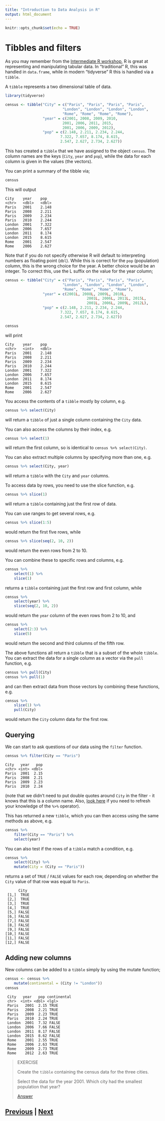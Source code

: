 ```yaml
---
title: "Introduction to Data Analysis in R"
output: html_document
---
```


```r
knitr::opts_chunk$set(echo = TRUE)
```

# Tibbles and filters

As you may remember from the 
[Intermediate R workshop](https://chryswoods.com/intermediate_r/tidyverse.html),
R is great at representing and manipulating tabular data.
In "traditional" R, this was handled in `data.frame`, while
in modern "tidyverse" R this is handled via a `tibble`.

A `tibble` represents a two dimensional table of data.

```R
library(tidyverse)

census <- tibble("City" = c("Paris", "Paris", "Paris", "Paris",
                          "London", "London", "London", "London",
                          "Rome", "Rome", "Rome", "Rome"),
                 "year" = c(2001, 2008, 2009, 2010,
                          2001, 2006, 2011, 2015,
                          2001, 2006, 2009, 2012),
                 "pop" = c(2.148, 2.211, 2.234, 2.244,
                         7.322, 7.657, 8.174, 8.615,
                         2.547, 2.627, 2.734, 2.627))
```

This has created a `tibble` that we have assigned to the object `census`.
The column names are the keys (`City`, `year` and `pop`), while the 
data for each column is given in the values (the vectors).

You can print a summary of the tibble via;

```R
census
```

This will output

```
City    year    pop
<chr>   <dbl>   <dbl>
Paris	2001	2.148		
Paris	2008	2.211		
Paris	2009	2.234		
Paris	2010	2.244		
London	2001	7.322		
London	2006	7.657		
London	2011	8.174		
London	2015	8.615		
Rome	2001	2.547		
Rome	2006	2.627
```

Note that if you do not specify otherwise R will default to interpreting numbers
as floating point (`dbl`). While this is correct for the `pop` (population) column, 
this is the wrong choice for the year. A better choice would be an integer. To 
correct this, use the L suffix on the value for the year column;

```R
census <- tibble("City" = c("Paris", "Paris", "Paris", "Paris",
                          "London", "London", "London", "London",
                          "Rome", "Rome", "Rome", "Rome"),
                 "year" = c(2001L, 2008L, 2009L, 2010L,
                                     2001L, 2006L, 2011L, 2015L,
                                     2001L, 2006L, 2009L, 2012L),
                 "pop" = c(2.148, 2.211, 2.234, 2.244,
                         7.322, 7.657, 8.174, 8.615,
                         2.547, 2.627, 2.734, 2.627))

census
```

will print

```
City    year    pop
<chr>   <int>   <dbl>
Paris   2001    2.148
Paris   2008    2.211
Paris   2009    2.234
Paris   2010    2.244
London  2001    7.322
London  2006    7.657
London  2011    8.174
London  2015    8.615
Rome    2001    2.547
Rome    2006    2.627
```

You access the contents of a `tibble` mostly by column, e.g.

```R
census %>% select(City)
```

will return a `tibble` of just a single column containing the `City` data.

You can also access the columns by their index, e.g.

```R
census %>% select(1)
```

will return the first column, so is identical to `census %>% select(City)`.

You can also extract multiple columns by specifying more than one, e.g.

```R
census %>% select(City, year)
```

will return a `tibble` with the `City` and `year` columns.

To access data by rows, you need to use the slice function, e.g.

```R
census %>% slice(1)
```

will return a `tibble` containing just the first row of data.

You can use ranges to get several rows, e.g.

```R
census %>% slice(1:5)
```

would return the first five rows, while

```R
census %>% slice(seq(2, 10, 2))
```

would return the even rows from 2 to 10.

You can combine these to specific rows and columns, e.g.

```R
census %>%
    select(1) %>%
    slice(1)
```

returns a `tibble` containing just the first row and first column, while

```R
census %>%
    select(year) %>%
    slice(seq(2, 10, 2))
```

would return the `year` column of the even rows from 2 to 10, and

```R
census %>%
    select(2:3) %>%
    slice(5)
```

would return the second and third columns of the fifth row.

The above functions all return a `tibble` that is a subset of the whole `tibble`. You 
can extract the data for a single column as a vector via the `pull` function, e.g.

```R
census %>% pull(City)
census %>% pull(1)
```

and can then extract data from those vectors by combining these functions, e.g.

```R
census %>%
    slice(1) %>%
    pull(City)
```

would return the `City` column data for the first row.

## Querying

We can start to ask questions of our data using the `filter` function.

```R
census %>% filter(City == "Paris")
```

```
City   year   pop
<chr> <int> <dbl>
Paris  2001  2.15
Paris  2008  2.21
Paris  2009  2.23
Paris  2010  2.24
```

(note that we didn't need to put double quotes around `City` in the filter - 
it knows that this is a column name. Also, 
[look here](https://chryswoods.com/intermediate_r/magrittr) if you need
to refresh your knowledge of the `%>%` operator).

This has returned a new `tibble`, which you can then access using the same
methods as above, e.g.

```R
census %>%
    filter(City == "Paris") %>%
    select(year)
```

You can also test if the rows of a `tibble` match a condition, e.g.

```R
census %>%
    select(City) %>%
    mutate(City = (City == "Paris"))
```

returns a set of `TRUE` / `FALSE` values for each row, depending on whether
the `City` value of that row was equal to `Paris`.

```
      City
 [1,]  TRUE
 [2,]  TRUE
 [3,]  TRUE
 [4,]  TRUE
 [5,] FALSE
 [6,] FALSE
 [7,] FALSE
 [8,] FALSE
 [9,] FALSE
[10,] FALSE
[11,] FALSE
[12,] FALSE
```

## Adding new columns

New columns can be added to a `tibble` simply by using the mutate function;

```R
census <- census %>%
    mutate(continental = (City != "London"))
census
```

```  
 City   year   pop continental
 chr>  <int> <dbl> <lgl>      
 Paris   2001  2.15 TRUE       
 Paris   2008  2.21 TRUE       
 Paris   2009  2.23 TRUE       
 Paris   2010  2.24 TRUE       
 London  2001  7.32 FALSE      
 London  2006  7.66 FALSE      
 London  2011  8.17 FALSE      
 London  2015  8.62 FALSE      
 Rome    2001  2.55 TRUE       
 Rome    2006  2.63 TRUE       
 Rome    2009  2.73 TRUE       
 Rome    2012  2.63 TRUE
```

> EXERCISE
>
> Create the `tibble` containing the census data for the three cities.
> 
> Select the data for the year 2001. Which city had the smallest population that year?
> 
> [Answer](tibbles_answer01.html)

## [Previous](index.html) | [Next](files.html)
